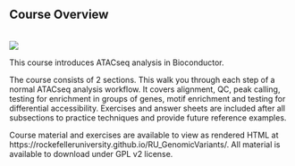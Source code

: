 ## Course Overview

<br>
[<img src="https://github.com/RockefellerUniversity/RU_GenomicVariants/workflows/R-CMD-check-bioc/badge.svg">](https://github.com/RockefellerUniversity/RU_GenomicVariants/actions?query=workflow%3AR-CMD-check-bioc)

This course introduces ATACseq analysis in Bioconductor.

The course consists of 2 sections. This walk you through each step of a normal ATACseq analysis workflow. It covers alignment, QC, peak calling, testing for enrichment in groups of genes, motif enrichment and testing for differential accessibility. Exercises and answer sheets are included after all subsections to practice techniques and provide future reference examples.

Course material and exercises are available to view as rendered HTML at https://rockefelleruniversity.github.io/RU_GenomicVariants/.
All material is available to download under GPL v2 license.

